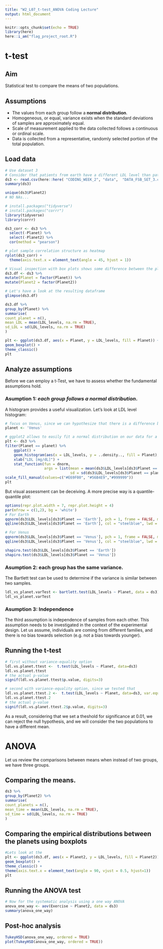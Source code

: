 ```yaml
---
title: "W2_L07_t-test_ANOVA Coding Lecture"
output: html_document
---
```


```r
knitr::opts_chunk$set(echo = TRUE)
library(here)
here::i_am("flag_project_root.R")
```

# t-test

## Aim
Statistical test to compare the means of two populations.



## Assumptions

- The values from each group follow a **normal distribution**.
- Homogeneous, or equal, variance exists when the standard deviations of samples are approximately equal.
- Scale of measurement applied to the data collected follows a continuous or ordinal scale.
- Data is collected from a representative, randomly selected portion of the total population.




## Load data
```r
# Use dataset 3
# Consider that patients from earth have a different LDL level than patients from venus
ds3 <- read.csv(here::here( "CODING_WEEK_2", "data",  "DATA_FSB_SET_3.csv") , row.names = 1)
summary(ds3)

unique(ds3$Planet2)
# NO NAs...
```


```r
# install.packages("tidyverse")
# install.packages("corrr")
library(tidyverse)
library(corrr)

ds3_corr <- ds3 %>% 
  select(-Planet) %>% 
  select(-Planet2) %>% 
  cor(method = "pearson")

# plot sample correlation structure as heatmap
rplot(ds3_corr) +
  theme(axis.text.x = element_text(angle = 45, hjust = 1))
```

```r
# Visual inspection with box plots shows some difference between the planets
ds3.df <- ds3 %>%
mutate(Planet = factor(Planet)) %>%
mutate(Planet2 = factor(Planet2))

# Let's have a look at the resulting dataframe
glimpse(ds3.df)
```

```r
ds3.df %>%
group_by(Planet) %>%
summarise(
count_planet = n(),
mean_LDL = mean(LDL_levels, na.rm = TRUE),
sd_LDL = sd(LDL_levels, na.rm = TRUE)
)

plt <- ggplot(ds3.df, aes(x = Planet, y = LDL_levels, fill = Planet)) +
geom_boxplot() +
theme_classic()
plt
```




## Analyze assumptions
Before we can employ a t-Test, we have to assess whether the fundamental assumptions hold.

### Asumption 1: _each group follows a normal distribution_.

A histogram provides a useful visualization. Let's look at LDL level histogram:

```r
# focus on Venus, since we can hypothesize that there is a difference between the planets
planet <- 'Venus'

# ggplot2 allows to easily fit a normal distribution on our data for a visual assessment
plt <- ds3 %>% 
filter(Planet == planet) %>% 
    ggplot() + 
    geom_histogram(aes(x = LDL_levels, y = ..density.., fill = Planet), binwidth = 5) +
    xlab("LDL [mg/dL]") +
    stat_function(fun = dnorm, 
                  args = list(mean = mean(ds3$LDL_levels[ds3$Planet == planet]), 
                              sd = sd(ds3$LDL_levels[ds3$Planet == planet]))) +
scale_fill_manual(values=c("#E69F00", "#56B4E9","#999999"))
plt
```

But visual assessment can be deceiving. A more precise way is a quantile-quantile plot:

```r
options(repr.plot.width = 7, repr.plot.height = 4)
par(mfrow = c(1,2), bg = 'white')
# For Earth
qqnorm(ds3$LDL_levels[ds3$Planet == 'Earth'], pch = 1, frame = FALSE, main = 'Earth')
qqline(ds3$LDL_levels[ds3$Planet == 'Earth'], col = "steelblue", lwd = 2)

# For Venus
qqnorm(ds3$LDL_levels[ds3$Planet == 'Venus'], pch = 1, frame = FALSE, main = 'Venus')
qqline(ds3$LDL_levels[ds3$Planet == 'Venus'], col = "steelblue", lwd = 2)
```


```r
shapiro.test(ds3$LDL_levels[ds3$Planet == 'Earth'])
shapiro.test(ds3$LDL_levels[ds3$Planet == 'Venus'])
```

### Asumption 2: each group has the same variance. 

The Bartlett test can be used to determine if the variance is similar between two samples.

```r
ldl_vs_planet.varTest <- bartlett.test(LDL_levels ~ Planet, data = ds3)
ldl_vs_planet.varTest
```
### Asumption 3: Independence

The third assumption is independence of samples from each other. 
This assumption needs to be investigated in the context of the
experimental design. Let us assume, individuals are coming from different
families, and there is no bias towards selection (e.g. not a bias towards younger).




## Running the t-test
```r
# first without variance-equality option
ldl.vs.planet.ttest <-  t.test(LDL_levels ~ Planet, data=ds3)
ldl.vs.planet.ttest
# the actual p-value
signif(ldl.vs.planet.ttest$p.value, digits=3)
```

```r
# second with variance-equality option, since we tested that
ldl.vs.planet.ttest.2 <-  t.test(LDL_levels ~ Planet, data=ds3, var.equal = TRUE)
ldl.vs.planet.ttest.2
# the actual p-value
signif(ldl.vs.planet.ttest.2$p.value, digits=3)
```

As a result, considering that we set a theshold for significance at 0.01,
we can reject the null hypothesis, and we will consider the two populations
to have a different mean.






# ANOVA

Let us review the comparisons between means when instead of two groups,
we have three groups.

## Comparing the means.
```r
ds3 %>%
group_by(Planet2) %>%
summarise(
count_planets = n(),
mean_time = mean(LDL_levels, na.rm = TRUE),
sd_time = sd(LDL_levels, na.rm = TRUE)
)
```

## Comparing the empirical distributions between the planets using boxplots
```r
#Lets look at the 
plt <- ggplot(ds3.df, aes(x = Planet2, y = LDL_levels, fill = Planet2)) +
geom_boxplot() +
theme_classic() +
theme(axis.text.x = element_text(angle = 90, vjust = 0.5, hjust=1))
plt
```

## Running the ANOVA test
```r
# Now for the systematic analysis using a one way ANOVA
anova_one_way <- aov(Exercise ~ Planet2, data = ds3)
summary(anova_one_way)
```

## Post-hoc analysis
```r
TukeyHSD(anova_one_way, ordered = TRUE)
plot(TukeyHSD(anova_one_way, ordered = TRUE))
```











